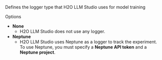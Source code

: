 Defines the logger type that H2O LLM Studio uses for model training

Options
- **None**
    - H2O LLM Studio does not use any logger.
- **Neptune**
    - H2O LLM Studio uses Neptune as a logger to track the experiment. To use Neptune, you must specify a **Neptune API token** and a **Neptune project**.